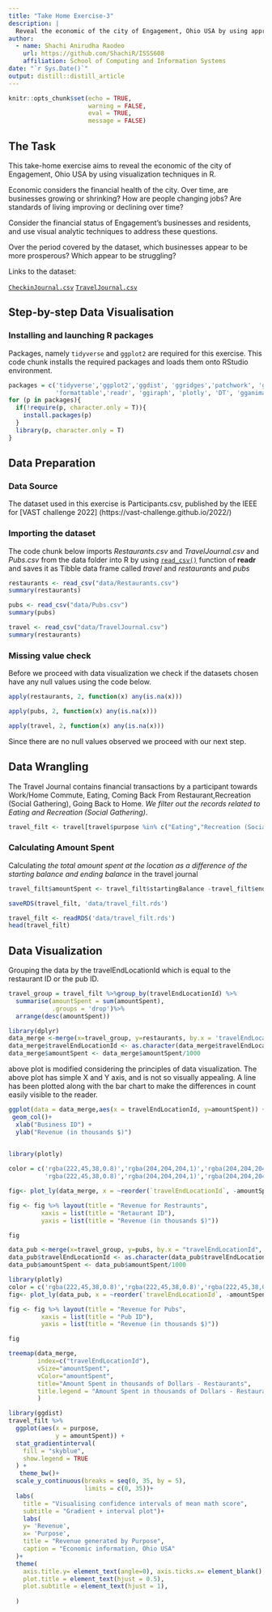 ```yaml
---
title: "Take Home Exercise-3"
description: |
  Reveal the economic of the city of Engagement, Ohio USA by using appropriate static and interactive statistical graphics methods for vast 2022 challenge.
author:
  - name: Shachi Anirudha Raodeo 
    url: https://github.com/ShachiR/ISSS608
    affiliation: School of Computing and Information Systems
date: "`r Sys.Date()`"
output: distill::distill_article
---
```


```r
knitr::opts_chunk$set(echo = TRUE,
                      warning = FALSE,
                      eval = TRUE,
                      message = FALSE)
```

## The Task
This take-home exercise aims to reveal the economic of the city of Engagement, Ohio USA by using visualization techniques in R.

Economic considers the financial health of the city. Over time, are businesses growing or shrinking? How are people changing jobs? Are standards of living improving or declining over time?

Consider the financial status of Engagement’s businesses and residents, and use visual analytic techniques to address these questions.

Over the period covered by the dataset, which businesses appear to be more prosperous? Which appear to be struggling? 

Links to the dataset:

[`CheckinJournal.csv`](https://vast-challenge.github.io/2022/)
[`TravelJournal.csv`](https://vast-challenge.github.io/2022/)

## Step-by-step Data Visualisation

### Installing and launching R packages

Packages, namely `tidyverse` and `ggplot2` are required for this exercise. This code chunk installs the required packages and loads them onto RStudio environment.


```r
packages = c('tidyverse','ggplot2','ggdist', 'ggridges','patchwork', 'ggthemes',                      'hrbrthemes','ggrepel','ggforce',"HH","vcd",'scales','grid','gridExtra',
             'formattable','readr', 'ggiraph', 'plotly', 'DT', 'gganimate','readxl',                  'gifski', 'gapminder','treemap', 'treemapify','rPackedBar','ggstatsplot','ggside','broom','crosstalk')
for (p in packages){
  if(!require(p, character.only = T)){
    install.packages(p)
  }
  library(p, character.only = T)
}
```

## Data Preparation

### Data Source
The dataset used in this exercise is Participants.csv, published by the IEEE for [VAST challenge 2022] (https://vast-challenge.github.io/2022/) 

### Importing the dataset

The code chunk below imports *Restaurants.csv* and *TravelJournal.csv* and *Pubs.csv* from the data folder into R by using [`read_csv()`](https://readr.tidyverse.org/reference/read_delim.html) function of **readr** and saves it as Tibble data frame called *travel* and *restaurants* and *pubs*



```r
restaurants <- read_csv("data/Restaurants.csv")
summary(restaurants)
```
```r
pubs <- read_csv("data/Pubs.csv")
summary(pubs)
```
```r
travel <- read_csv("data/TravelJournal.csv")
summary(restaurants)
```
### Missing value check

Before we proceed with data visualization we check if the datasets chosen  have any null values using the code below.

```r
apply(restaurants, 2, function(x) any(is.na(x)))

```
```r
apply(pubs, 2, function(x) any(is.na(x)))

```

```r
apply(travel, 2, function(x) any(is.na(x)))

```

Since there are no null values observed we proceed with our next step.


## Data Wrangling 

The Travel Journal contains financial transactions by a participant towards Work/Home Commute, Eating, Coming Back From Restaurant,Recreation (Social Gathering), Going Back to Home. 
*We filter out the records related to Eating and Recreation (Social Gathering)*.

```r
travel_filt <- travel[travel$purpose %in% c("Eating","Recreation (Social Gathering)"),]
```

### Calculating Amount Spent

Calculating *the total amount spent at the location as a difference of the starting balance and ending balance* in the travel journal

```r
travel_filt$amountSpent <- travel_filt$startingBalance -travel_filt$endingBalance
```

```r
saveRDS(travel_filt, 'data/travel_filt.rds')
```

```r
travel_filt <- readRDS('data/travel_filt.rds')
head(travel_filt)
```

## Data Visualization


Grouping the data by the travelEndLocationId which is equal to the restaurant ID or the pub ID.

```r
travel_group = travel_filt %>%group_by(travelEndLocationId) %>%
  summarise(amountSpent = sum(amountSpent), 
            .groups = 'drop')%>%
  arrange(desc(amountSpent))

``` 

```r

library(dplyr)
data_merge <-merge(x=travel_group, y=restaurants, by.x = 'travelEndLocationId', by.y =  'restaurantId')
data_merge$travelEndLocationId <- as.character(data_merge$travelEndLocationId)
data_merge$amountSpent <- data_merge$amountSpent/1000
```


above plot is modified considering the principles of data visualization. The above plot has simple X and Y axis, and is not so visually appealing. A line has been plotted along with the bar chart to make the differences in count easily visible to the reader.


```r
ggplot(data = data_merge,aes(x = travelEndLocationId, y=amountSpent)) +
 geom_col()+
  xlab("Business ID") +
  ylab("Revenue (in thousands $)") 
 
```

```r
library(plotly)

color = c('rgba(222,45,38,0.8)','rgba(204,204,204,1)','rgba(204,204,204,1)', 'rgba(204,204,204,1)','rgba(204,204,204,1)','rgba(204,204,204,1)','rgba(204,204,204,1)','rgba(204,204,204,1)','rgba(204,204,204,1)', 'rgba(204,204,204,1)','rgba(204,204,204,1)','rgba(222,45,38,0.8)','rgba(222,45,38,0.8)','rgba(222,45,38,0.8)',
          'rgba(222,45,38,0.8)','rgba(204,204,204,1)','rgba(204,204,204,1)','rgba(204,204,204,1)','rgba(204,204,204,1)','rgba(204,204,204,1)')

fig<- plot_ly(data_merge, x = ~reorder(`travelEndLocationId`, -amountSpent), y = ~amountSpent, type = 'bar', marker = list(color = color))

fig <- fig %>% layout(title = "Revenue for Restraunts",
         xaxis = list(title = "Retaurant ID"),
         yaxis = list(title = "Revenue (in thousands $)"))

fig

```



```r
data_pub <-merge(x=travel_group, y=pubs, by.x = "travelEndLocationId", by.y = "pubId")
data_pub$travelEndLocationId <- as.character(data_pub$travelEndLocationId)
data_pub$amountSpent <- data_pub$amountSpent/1000

```

```r
library(plotly)
color = c('rgba(222,45,38,0.8)','rgba(222,45,38,0.8)','rgba(222,45,38,0.8)', 'rgba(204,204,204,1)','rgba(204,204,204,1)','rgba(204,204,204,1)','rgba(204,204,204,1)','rgba(204,204,204,1)','rgba(204,204,204,1)', 'rgba(204,204,204,1)', 'rgba(204,204,204,1)', 'rgba(204,204,204,1)')
fig<- plot_ly(data_pub, x = ~reorder(`travelEndLocationId`, -amountSpent), y = ~amountSpent, type = 'bar', marker = list(color = color))

fig <- fig %>% layout(title = "Revenue for Pubs",
         xaxis = list(title = "Pub ID"),
         yaxis = list(title = "Revenue (in thousands $)"))

fig
```
```r
treemap(data_merge,
        index=c("travelEndLocationId"), 
        vSize="amountSpent",
        vColor="amountSpent",
        title="Amount Spent in thousands of Dollars - Restaurants",
        title.legend = "Amount Spent in thousands of Dollars - Restaurants"
        )
```

```r
library(ggdist)
travel_filt %>%
  ggplot(aes(x = purpose, 
             y = amountSpent)) +
  stat_gradientinterval(
    fill = "skyblue",
    show.legend = TRUE
  ) +
   theme_bw()+
  scale_y_continuous(breaks = seq(0, 35, by = 5), 
                     limits = c(0, 35))+
  labs(
    title = "Visualising confidence intervals of mean math score",
    subtitle = "Gradient + interval plot")+
    labs(
    y= 'Revenue',
    x= 'Purpose',
    title = "Revenue generated by Purpose",
    caption = "Economic information, Ohio USA"
  )+
  theme(
    axis.title.y= element_text(angle=0), axis.ticks.x= element_blank(),
    plot.title = element_text(hjust = 0.5),
    plot.subtitle = element_text(hjust = 1),
    
  )
```


 
